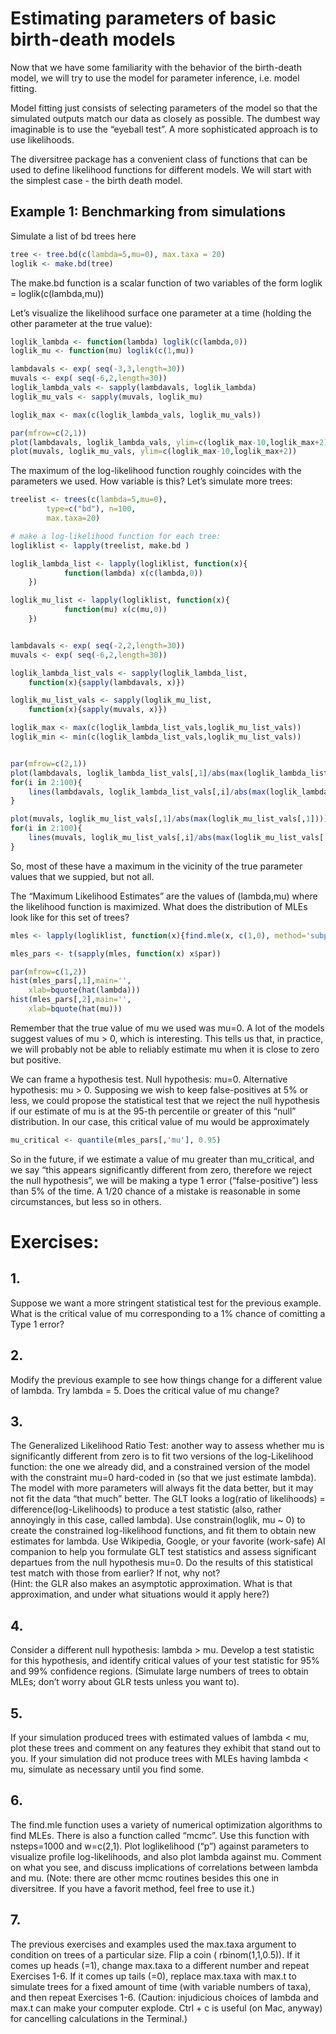 # Estimating parameters of basic birth-death models 


Now that we have some familiarity with the behavior of the birth-death
model, we will try to use the model for parameter inference,
i.e. model fitting.

Model fitting just consists of selecting parameters of the model so
that the simulated outputs match our data as closely as possible.
The dumbest way imaginable is to use the "eyeball test". A more 
sophisticated approach is to use likelihoods.
 
The diversitree package has a convenient class of functions that can be
used to define likelihood functions for different models. We will
start with the simplest case - the birth death model.

## Example 1: Benchmarking from simulations

Simulate a list of bd trees here

```r
tree <- tree.bd(c(lambda=5,mu=0), max.taxa = 20)
loglik <- make.bd(tree)
```

The make.bd function is a scalar function of two variables
of the form loglik = loglik(c(lambda,mu))

Let's visualize the likelihood surface one parameter at a time 
(holding the other parameter at the true value):

```r
loglik_lambda <- function(lambda) loglik(c(lambda,0))
loglik_mu <- function(mu) loglik(c(1,mu))

lambdavals <- exp( seq(-3,3,length=30))
muvals <- exp( seq(-6,2,length=30))
loglik_lambda_vals <- sapply(lambdavals, loglik_lambda)
loglik_mu_vals <- sapply(muvals, loglik_mu)

loglik_max <- max(c(loglik_lambda_vals, loglik_mu_vals))

par(mfrow=c(2,1))
plot(lambdavals, loglik_lambda_vals, ylim=c(loglik_max-10,loglik_max+2))
plot(muvals, loglik_mu_vals, ylim=c(loglik_max-10,loglik_max+2))
```

The maximum of the log-likelihood function roughly coincides with the
parameters we used. How variable is this? Let's simulate more 
trees:

```r
treelist <- trees(c(lambda=5,mu=0), 
		type=c("bd"), n=100, 
		max.taxa=20)

# make a log-likelihood function for each tree:
logliklist <- lapply(treelist, make.bd )

loglik_lambda_list <- lapply(logliklist, function(x){
			function(lambda) x(c(lambda,0))
	})

loglik_mu_list <- lapply(logliklist, function(x){
			function(mu) x(c(mu,0))
	})


lambdavals <- exp( seq(-2,2,length=30))
muvals <- exp( seq(-6,2,length=30))

loglik_lambda_list_vals <- sapply(loglik_lambda_list,
	function(x){sapply(lambdavals, x)})

loglik_mu_list_vals <- sapply(loglik_mu_list,
	function(x){sapply(muvals, x)})

loglik_max <- max(c(loglik_lambda_list_vals,loglik_mu_list_vals))
loglik_min <- min(c(loglik_lambda_list_vals,loglik_mu_list_vals))


par(mfrow=c(2,1))
plot(lambdavals, loglik_lambda_list_vals[,1]/abs(max(loglik_lambda_list_vals[,1])))
for(i in 2:100){
	lines(lambdavals, loglik_lambda_list_vals[,i]/abs(max(loglik_lambda_list_vals[,i])))
}

plot(muvals, loglik_mu_list_vals[,1]/abs(max(loglik_mu_list_vals[,1])))
for(i in 2:100){
	lines(muvals, loglik_mu_list_vals[,i]/abs(max(loglik_mu_list_vals[,i])))
}
```

So, most of these have a maximum in the vicinity of the true parameter values that we
suppied, but not all.

The "Maximum Likelihood Estimates" are the values of (lambda,mu) where the likelihood function is
maximized. What does the distribution of MLEs look like for this set of trees?

```r
mles <- lapply(logliklist, function(x){find.mle(x, c(1,0), method='subplex')})

mles_pars <- t(sapply(mles, function(x) x$par))

par(mfrow=c(1,2))
hist(mles_pars[,1],main='',
	xlab=bquote(hat(lambda)))
hist(mles_pars[,2],main='',
	xlab=bquote(hat(mu)))
```

Remember that the true value of mu we used was mu=0. A lot of the models suggest values of 
mu > 0, which is interesting. This tells us that, in practice, we will probably not
be able to reliably estimate mu when it is close to zero but positive.

We can frame a hypothesis test. Null hypothesis: mu=0. Alternative hypothesis: mu > 0. 
Supposing we wish to keep false-positives at 5% or less, we could propose the statistical
test that we reject the null hypothesis if our estimate of mu is at the 95-th percentile or greater
of this "null" distribution. In our case, this critical value of mu would be approximately

```r
mu_critical <- quantile(mles_pars[,'mu'], 0.95) 
```

So in the future, if we estimate a value of mu greater than mu_critical, and we say "this appears 
significantly different from zero, therefore we reject the null hypothesis", we will be making a 
type 1 error ("false-positive") less than 5% of the time. A 1/20 chance of a mistake is reasonable
in some circumstances, but less so in others.

# Exercises:

## 1. 
Suppose we want a more stringent statistical test for the previous example. What is the critical
value of mu corresponding to a 1% chance of comitting a Type 1 error?

## 2. 
Modify the previous example to see how things change for a different value of lambda. Try lambda = 5.
Does the critical value of mu change? 

## 3. 
The Generalized Likelihood Ratio Test: another way to assess whether mu is significantly different from 
zero is to fit two versions of the log-Likelihood function: the one we already did, and a constrained
version of the model with the constraint mu=0 hard-coded in (so that we just estimate lambda). The 
model with more parameters will always fit the data better, but it may not fit the data "that much" 
better. The GLT looks a log(ratio of likelihoods) = difference(log-Likelihoods) to produce a test
statistic (also, rather annoyingly in this case, called lambda). Use constrain(loglik, mu ~ 0) to 
create the constrained log-likelihood functions, and fit them to obtain new estimates for lambda. 
Use Wikipedia, Google, or your favorite (work-safe) AI companion to help you formulate GLT test 
statistics and assess significant departues from the null hypothesis mu=0. Do the results of this
statistical test match with those from earlier? If not, why not?  
(Hint: the GLR also makes an asymptotic approximation. What is that approximation, and under
what situations would it apply here?)

## 4. 
Consider a different null hypothesis: lambda > mu. Develop a test statistic for this hypothesis, and 
identify critical values of your test statistic for 95% and 99% confidence regions. (Simulate large
numbers of trees to obtain MLEs; don't worry about GLR tests unless you want to).

## 5. 
If your simulation produced trees with estimated values of lambda < mu, plot these trees and comment
on any features they exhibit that stand out to you. If your simulation did not produce trees with
MLEs having lambda < mu, simulate as necessary until you find some.

## 6. 
The find.mle function uses a variety of numerical optimization algorithms to find MLEs. There is also a
function called "mcmc". Use this function with nsteps=1000 and w=c(2,1). Plot loglikelihood ("p")
against parameters to visualize profile log-likelihoods, and also plot lambda against mu. Comment 
on what you see, and discuss implications of correlations between lambda and mu. (Note: there are
other mcmc routines besides this one in diversitree. If you have a favorit method, feel free to 
use it.) 

## 7. 
The previous exercises and examples used the max.taxa argument to condition on trees of a particular
size. Flip a coin ( rbinom(1,1,0.5)). If it comes up heads (=1), change max.taxa to a different number
and repeat Exercises 1-6. If it comes up tails (=0), replace max.taxa with max.t to simulate trees 
for a fixed amount of time (with variable numbers of taxa), and then repeat Exercises 1-6. (Caution:
injudicious choices of lambda and max.t can make your computer explode. Ctrl + c is useful (on Mac, 
anyway) for cancelling calculations in the Terminal.) 


